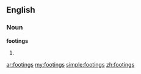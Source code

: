 ==English==

===Noun===
'''footings'''

# {{plural of|[[footing]]}}

[[ar:footings]]
[[my:footings]]
[[simple:footings]]
[[zh:footings]]